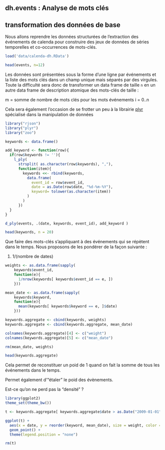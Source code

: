 dh.events : Analyse de mots clés
--------------------------------

## transformation des données de base

Nous allons reprendre les données structurées de l'extraction des événements de calenda pour construire des jeux de données de séries temporelles et co-occurrences de mots-clés.

```r
load('data/calenda-dh.RData')

head(events, n=12)
```

Les données sont présentées sous la forme d'une ligne par événements et la liste des mots clés dans un champ unique mais séparés par des virgules. Toute la difficulté sera donc de transformer un data frame de taille `n` en un autre data frame de description atomique des mots-clés de taille :

m = somme de nombre de mots clés pour les mots événements i = 0..n

Cela sera également l'occasion de se frotter un peu à la librairie [plyr](http://plyr.had.co.nz/) spécialisé dans la manipulation de données

```r
library("rjson")
library("plyr")
library("zoo")

keywords <- data.frame()

add_keyword <- function(row){
  if(row$keywords != ''){
    l_ply(
      strsplit( as.character(row$keywords), ","),
      function(item){
        keywords <<- rbind(keywords,
          data.frame(
            event_id = row$event_id,
            date = as.Date(row$date, "%d-%m-%Y"),
            keyword= tolower(as.character(item))
          )
        )   
      })
  }
}

d_ply(events, .(date, keywords, event_id), add_keyword )

head(keywords, n = 20)
```

Que faire des mots-clés s'appliquant à des événements qui se répètent dans le temps. Nous proposons de les pondérer de la façon suivante :

1. 1/(nombre de dates)

```r

weights <- as.data.frame(sapply(
    keywords$event_id,
    function(e){
      1/nrow(keywords[ keywords$event_id == e, ])
    }))

mean_date <- as.data.frame(sapply(
    keywords$keyword,
    function(e){
      mean(keywords[ keywords$keyword == e, ]$date)
    }))

keywords.aggregate <- cbind(keywords, weights)
keywords.aggregate <- cbind(keywords.aggregate, mean_date)

colnames(keywords.aggregate)[4] <- c("weight")
colnames(keywords.aggregate)[5] <- c("mean_date")

rm(mean_date, weights)

head(keywords.aggregate)
```


Cela permet de reconstituer un poid de 1 quand on fait la somme de tous les événements dans le temps.

Permet également d'"étaler" le poid des évènements.

Est-ce qu'on ne perd pas la "densité" ?

```r
library(ggplot2)
theme_set(theme_bw())

t <- keywords.aggregate[ keywords.aggregate$date > as.Date("2009-01-01") & keywords.aggregate$date < as.Date("2013-12-31"), ]

ggplot(t) +
  aes(x = date, y = reorder(keyword, mean_date), size = weight, color = reorder(keyword, mean_date)) +
  geom_point() +
  theme(legend.position = "none")

rm(t)
```